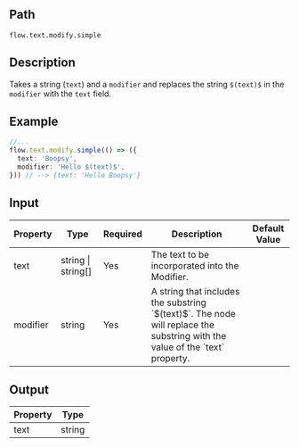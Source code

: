 ## Path
`flow.text.modify.simple`

## Description

Takes a string (`text`) and a `modifier` and replaces the string `$(text)$` in the `modifier` with the `text` field.

## Example

```ts index.ts
//...
flow.text.modify.simple(() => ({
  text: 'Boopsy',
  modifier: 'Hello $(text)$',
})) // --> {text: 'Hello Boopsy'}
```


## Input

<table>
  <thead>
    <tr>
      <th>Property</th>
      <th>Type</th>
      <th>Required</th>
      <th>Description</th>
      <th>Default Value</th>
    </tr>
  </thead>
  <tbody>
    <tr>
      <td>text</td>
      <td>string | string[]</td>
      <td>Yes</td>
      <td>The text to be incorporated into the Modifier.</td>
      <td></td>
    </tr>
    <tr>
      <td>modifier</td>
      <td>string</td>
      <td>Yes</td>
      <td>A string that includes the substring `$(text)$`. The node will replace the substring with the value of the `text` property.</td>
      <td></td>
    </tr>
  </tbody>
</table>


## Output

<table>
  <thead>
    <tr>
      <th>Property</th>
      <th>Type</th>
    </tr>
  </thead>
  <tbody>
    <tr>
      <td>text</td>
      <td>string</td>
    </tr>
  </tbody>
</table>
